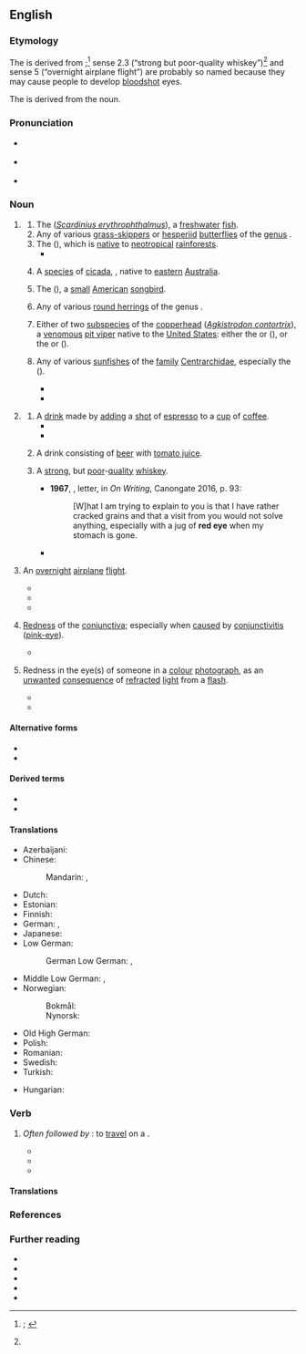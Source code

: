 {{also|redeye|Red Eye}}
==English==
{{was wotd|2020|May|23}}

===Etymology===
{{multiple images
|direction = vertical
|image1 = Common rudd wroclaw zoo.jpg
|caption1 = A red-eye or {{vern|common rudd}} (''[[Scardinius erythrophthalmus]]''; ''sense 1.1'').
|image2 = Common Redeye Matapa aria UN by Dr. Raju Kasambe DSCN4706 (4).jpg
|caption2 = A {{vern|common redeye}} [[butterfly]] ({{taxlink|Matapa aria|species|ver=200522}}; ''sense 1.2'').
|image3 = Red eyed tree frog edit2.jpg
|caption3 = The red-eye or {{vern|red-eyed treefrog}} ({{taxlink|Agalychnis callidryas|species|ver=200522}}; ''sense 1.3'').
|image4 = Psaltoda moerens (5268276824).jpg
|caption4 = The red-eye [[cicada]] ({{taxlink|Psaltoda moerens|species|ver=200522}}; ''sense 1.4'').
|image5 = Red-eyed Vireo - Texas - Usa H8O0679 (22586282717).jpg
|caption5 = The red-eye or {{vern|red-eyed vireo}} ({{taxlink|Vireo olivaceus|species|ver=200522}}; ''sense 1.5'').
|image6 = UrumeIS.jpg
|caption6 = The {{vern|red-eye round herring}} ({{taxlink|Etrumeus sadina|species|ver=200522}}; ''sense 1.6'').
|image7 = Agkistrodon contortrix mokasen CDC.png
|caption7 = A {{vern|highland moccasin}} or {{vern|northern copperhead}} ({{taxlink|Agkistrodon contortrix mokasen|subspecies|ver=200522}}), one of the two subspecies of [[copperhead]] (''[[Agkistrodon contortrix]]'') sometimes called a red-eye ''(sense 1.7)''.
|image8 = TypicalRedeyeBassCoosaRiverNorthGeorgia.jpg
|caption8 = The {{vern|redeye bass}} ({{taxlink|Micropterus coosae|species|ver=200522}}; ''sense 1.8'').
}}

The {{glossary|noun}} is derived from {{compound|en|red|eye}};<ref name="OED">{{R:OED Online|pos=n|id=160292|date=September 2009|nodot=yes}}; {{R:Lexico|pos=n}}</ref> sense 2.3 (“strong but poor-quality whiskey”)<ref name="OED"/> and sense 5 (“overnight airplane flight”) are probably so named because they may cause people to develop [[bloodshot]] eyes.

The {{glossary|verb}} is derived from the noun.

===Pronunciation===
* {{a|RP}} {{IPA|en|/ˈɹɛdaɪ/}}
* {{a|GA}} {{IPA|en|/ˈɹɛdˌaɪ/}}
* {{audio|en|En-au-red-eye.ogg|Audio (AU)}}

===Noun===
{{en-noun|~}}

# {{lb|en|countable}} {{non-gloss definition|The [[name#Noun|names]] of [[animal]]s that have [[red#Adjective|red]] [[eye#Noun|eyes]].}}
## The {{vern|common rudd}} (''[[Scardinius erythrophthalmus]]''), a [[freshwater]] [[fish#Noun|fish]]. {{defdate|from 17th c.}}
## Any of various [[grass-skipper]]s or [[hesperiid]] [[butterfly|butterflies]] of the [[genus]] {{taxlink|Matapa|genus|ver=190708}}.
## The {{vern|red-eyed treefrog}} ({{taxlink|Agalychnis callidryas|species}}), which is [[native#Adjective|native]] to [[neotropical]] [[rainforest]]s.
##* {{quote-book|en|author=R. D. Bartlett|title=The 25 Best Reptile and Amphibian Pets|location=Hauppauge, New York|publisher=Barron's Educational Series|year=2006|isbn=9780764132513|page={{gbooks|bZTgeD8-suEC|125|red-eyes}}|passage='''Red-eyes''' have large and well-developed toepads and are adept at both leaping and walking through their elevated homes.}}
## {{lb|en|Australia}} A [[species]] of [[cicada]], {{taxlink|Psaltoda moerens|species}}, native to [[eastern]] [[Australia]]. {{defdate|from 20th c.}}
## {{lb|en|Canada|US}} The {{vern|red-eyed vireo}} ({{taxlink|Vireo olivaceus|species}}), a [[small]] [[American#Adjective|American]] [[songbird]]. {{defdate|from 19th c.}}
## {{lb|en|South Africa|US}} Any of various [[round herring]]s of the genus {{taxlink|Etrumeus|genus}}.
## {{lb|en|US}} Either of two [[subspecies]] of the [[copperhead]] (''[[Agkistrodon contortrix]]''), a [[venomous]] [[pit viper]] native to the [[United States]]: either the {{vern|broad-banded copperhead}} or {{vern|Texas copperhead}} ({{taxlink|Agkistrodon contortrix laticinctus|subspecies}}), or the {{vern|highland moccasin}} or {{vern|northern copperhead}} ({{taxlink|Agkistrodon contortrix mokasen|subspecies}}).
## {{lb|en|US}} Any of various [[sunfish]]es of the [[family]] [[Centrarchidae]], especially the {{vern|redeye bass}} ({{taxlink|Micropterus coosae|species}}). {{defdate|from 19th c.}}
##* {{quote-journal|en|author=A. J. McClane|title=The Sunfish Family|journal={{w|Field & Stream}}|month=April|year=1970|volume=74|issue=12|page={{gbooks|YJtaI4jC5NEC|116|redeyes}}|passage='''Redeyes''' inhabit clear-water streams with an abundance of shoals and are usually confined to headwater sections.}}
##* {{quote-book|en|author=Carl van der Lingen et al.|chapter=Forecasting shelf processes of relevance to living marine resources in the BCLME|editors=Vere Shannon et al.|title=Benguela: Predicting a Large Marine Ecosystem|year=2006|location=Amsterdam|publisher={{w|Elsevier}}|isbn=9780444527592|page={{gbooks|5UfEyQvtRNcC|330|redeye}}|passage=This is probably less of a barrier to mesopelagic species such as lanternfish (''Lampanyctodes hectoris''), '''redeye''' (''Etrumeus whiteheadi'') or gobies (''Sufflogobius bibarbatus''), all of which are capable of more extensive vertical migration than the small epipelagic fish.}}
# {{lb|en|countable}} {{non-gloss definition|[[type#Noun|Types]] of [[beverage]]s.}}
## A [[drink#Noun|drink]] made by [[add]]ing a [[shot#Noun|shot]] of [[espresso]] to a [[cup#Noun|cup]] of [[coffee]].
##* {{quote-book|en|author=Betty Hechtman|title=Hooked on Murder|location=New York, N.Y.|publisher=Berkley Publishing Group|year=2008|isbn=9780425221259|page={{gbooks|1jPPAZQOCcEC|58|red-eye}}|passage="A '''red-eye''', please," I said to the young woman. I waited to see whether she would recognize the drink or whether I would have to explain that it was a cup of coffee with a shot of espresso. [...] She made my drink, then his, but kept her eyes on him even as she handed me my '''red-eye'''.}}
##* {{quote-book|en|author=Juliet Blackwell|title=In a Witch’s Wardrobe: A Witchcraft Mystery|location=New York, N.Y.|publisher={{w|New American Library}}|year=2012|isbn=9780451237477|page={{gbooks|CwWeieGONsQC|32|Red|Eye|altpg=32–33}}|passage="Morning, Lily." She handed me a '''Red Eye'''—coffee with a shot of espresso—and blew on her own soy chai latte.}}
## {{lb|en|Canada|regional}} A drink consisting of [[beer]] with [[tomato juice]]. {{defdate|from 20th c.}}
## {{lb|en|US|slang}} A [[strong]], but [[poor]]-[[quality]] [[whiskey]]. {{defdate|from 19th c.}}
##* '''1967''', {{w|Charles Bukowski}}, letter, in ''On Writing'', Canongate 2016, p. 93:
##*: [W]hat I am trying to explain to you is that I have rather cracked grains and that a visit from you would not solve anything, especially with a jug of '''red eye''' when my stomach is gone.
##* {{quote-book|en|year=2010|author={{w|William W. Johnstone}}, J.A. Johnstone|title=Savage Guns|publisher={{w|Pinnacle Books}}|series=Cotton Pickens|seriesvolume=3|isbn=9780786025879|page={{gbooks|LhprZfXd8GMC|pgT=144|q=red-eye|altpg=unknown}}|passage=She set the bottle of '''red-eye''' on the bar, along with a tumbler. [...] I sipped, wheezed, let that first firewater slide down and start some trouble in my gut, and then sipped again. You had to ease into '''red-eye''', and not take her all at once.}}
# {{lb|en|countable|US|aviation|travel|colloquial|also|attributively}} An [[overnight]] [[airplane]] [[flight]].
#: {{ux|en|I waited too late to book my holiday flight, so I had to take the '''red-eye.'''}}
#* {{quote-book|en|author=Tom Clancy|authorlink=Tom Clancy|title=Armored Cav: A Guided Tour of an Armored Cavalry Regiment|location=New York, N.Y.|publisher={{w|Berkley Books}}|year=1994|page=281|pageurl=https://books.google.com/books?id=y5zafk4zSrQC&pg=PA281|isbn=978-0-425-15836-4|passage=Fortunately, most of these were former French colonies, and through a combination of quiet diplomacy and well-placed French nationals in the various air-traffic-control centers, the 300-mile-long stream of American aircraft flew the width of Africa as uneventfully as a '''red-eye''' flight from LAX to JFK.}}
#* {{quote-book|en|author=Ellen Klages|authorlink=Ellen Klages|chapter=Triangle|title=Portable Childhoods|location=San Francisco, Calif.|publisher={{w|Tachyon Publications}}|year=2007|pages=61–62|pageurl=https://books.google.com/books?id=bwPnBAAAQBAJ&pg=PA61|isbn=978-1-892391-45-2|passage=The '''red-eye''' back to San Francisco was only about half full. Michael had a window seat and Willy stretched his six-foot-three inch frame out into the aisle as they waited for take-off.}}
#* {{quote-book|en|author=John Glatt|authorlink=John Glatt|chapter=Up and Running: April to June, 1968|title=Live at the Fillmore East and West: Getting Backstage and Personal with Rock’s Greatest Legends|location=Guilford, Conn.|publisher=Lyons Press, {{w|Rowman & Littlefield}}|year=2014|page=136|pageurl=https://books.google.com/books?id=GvitBQAAQBAJ&pg=PA136|isbn=978-0-7627-8865-1|passage=He delighted in flying first class to New York on a '''red-eye''' and then putting in a full day's work. He functioned on pure adrenaline, often working twenty-hour days.}}
# {{lb|en|countable|uncountable|medicine}} [[redness|Redness]] of the [[conjunctiva]]; especially when [[cause#Verb|caused]] by [[conjunctivitis]] ([[pink-eye]]). {{defdate|from 20th c.}}
#* {{quote-book|en|author=Andrew T. Raferty|author2=Eric Lim|author3=Andrew J. K. Östör|chapter=Eye Disorders|title=Churchill’s Pocketbook of Differential Diagnosis|edition=4th|location={{w|Churchill Livingstone}}, {{w|Elsevier}}|year=2014|page=126|pageurl=https://books.google.com/books?id=W_1sAwAAQBAJ&pg=PA126|isbn=978-0-7020-5402-0|passage=Most eye disorders tend to present as ‘'''red eye'''’. It is the single most common ophthalmic complaint encountered by general practitioners.}}
# {{lb|en|countable|uncountable|photography}} Redness in the eye(s) of someone in a [[colour#Adjective|colour]] [[photograph#Noun|photograph]], as an [[unwanted]] [[consequence]] of [[refracted#Adjective|refracted]] [[light#Noun|light]] from a [[flash#Noun|flash]]. {{defdate|from 20th c.}}
#* {{quote-book|en|author=Corey Hilz|chapter=Making Pictures|title=Nikon D60|series=Focal Digital Camera Guides|location=Burlington, Mass.; Oxford, Oxfordshire|publisher={{w|Focal Press}}|year=2009|section=part 1 (The Camera)|page=65|pageurl=https://books.google.com/books?id=s2ja_J_iNEQC&pg=PA65|isbn=978-0-240-81068-3|passage=Use '''red-eye''' reduction when photographing people. It won't eliminate '''red-eye''' in every photo, but it's worth trying. When the D60 attempts to reduce '''red-eye''' it lights up the autofocus assist lamp on the front of the camera for about one second before taking the picture.}}
#* {{quote-book|en|author=Julie Adair King|author2=with Doug Sahlin|chapter=Ten (or so) Fun and Practical Retouch Menu Features|title=Nikon D5000 for Dummies|series={{w|For Dummies}}|location=Hoboken, N.J.|publisher=[[w:Wiley (publisher)|Wiley Publishing]]|year=2009|section=part IV (The Parts of Tens)|page=282|pageurl=https://books.google.com/books?id=MssPQ3rSY1EC&pg=PA282|isbn=978-0-470-53969-9|passage=If you spot a '''red-eye''' problem, however, give the '''Red-Eye''' Correction filter a try: [...] If the camera detects '''red-eye''', it applies the removal filter and displays the results in the monitor. If the camera can't find any '''red-eye''', it displays a message telling you so.}}

====Alternative forms====
* {{l|en|redeye}}
* {{l|en|red eye}}

====Derived terms====
* {{l|en|red-eyed}}
* {{l|en|red-eye gravy}}

====Translations====
{{trans-top|''Scardinius erythrophthalmus''}}
* Azerbaijani: {{t|az|qızılüzgəc}}
* Chinese:
*: Mandarin: {{t|cmn|紅眼魚}}, {{t|cmn|红眼鱼|tr=hóngyǎnyú}}
* Dutch: {{t|nl|roodoog}}
* Estonian: {{t|et|roosärg}}
* Finnish: {{t+|fi|sorva}}
* German: {{t|de|Rotauge|n}}, {{t+|de|Rotfeder|f}}
* Japanese: {{t|ja|ラッド}}
* Low German:
*: German Low German: {{t|nds-de|rodōg}}, {{t|nds-de|roddōg}}
{{trans-mid}}
* Middle Low German: {{t|gml|roddōge}}, {{t|gml|rōtōge}}
* Norwegian:
*: Bokmål: {{t|no|sørv}}
*: Nynorsk: {{t|nn|sørv}}
* Old High German: {{t|goh|rōtouga}}
* Polish: {{t+|pl|wzdręga}}
* Romanian: {{t|ro|roșioara}}
* Swedish: {{t+|sv|sarv}}
* Turkish: {{t+|tr|kızılkanat}}
{{trans-bottom}}

{{trans-top|butterfly of the genus ''Matapa''}}
{{trans-mid}}
{{trans-bottom}}

{{trans-top|''Agalychnis callidryas''}}
{{trans-mid}}
{{trans-bottom}}

{{trans-top|''Psaltoda moerens''}}
{{trans-mid}}
{{trans-bottom}}

{{trans-top|''Vireo olivaceus''}}
{{trans-mid}}
{{trans-bottom}}

{{trans-top|redness in the eye(s) of someone in a colour photograph}}
* Hungarian: {{t|hu|vörösszemhatás}}
{{trans-mid}}
{{trans-bottom}}

===Verb===
{{en-verb|red-eyes|red-eyeing|pres_ptc2=red-eying|red-eyed}}

# {{lb|en|intransitive|aviation|travel|colloquial}} ''Often followed by'' '''{{l|en|it}}''': to [[travel#Verb|travel]] on a {{l|en|red-eye|t=an [[overnight]] [[airplane]] [[flight]]}}.
#* {{quote-book|en|chapter=Witnesses: Roy Sampson, Portland, Oregon|title=Enforcement of the Indian Civil Rights Act: Hearing Held in Washington, D.C., January 28, 1988:{{nb...|Hearing before the United States Commission on Human Rights}}|location=[Washington, D.C.?]|publisher={{w|United States Commission on Civil Rights}}|date=28 January 1988|page=127|pageurl=https://books.google.com/books?id=tqWC_6A7G9oC&pg=PA127|oclc=79154644|passage=I flew in this morning, '''red-eying''' it in last night after hearing of this hearing, because what you are doing here is something that I am particularly interested in.}}
#* {{quote-book|en|author=Brenda Hunter|chapter=What is Cancer Saying about Our Lives?|title=Staying Alive: Life-changing Strategies for Surviving Cancer:{{nb...|Restoring the Body, Mending the Mind, Strengthening the Spirit}}|location=Colorado Springs, Colo.|publisher=WaterBrook Press, {{w|Random House}}|year=2004|page=25|pageurl=https://books.google.com/books?id=YeR6dFIWfBQC&pg=PA25|isbn=978-1-57856-132-2|passage=When I arrived at the Center, Block's staff told me he had '''red-eyed''' it home from Alaska the night before; he had been surfing fifteen- to twenty-foot waves off the coast of Alaska.}}
#* {{quote-book|en|author=Glenn Kleier|chapter=7|title=The Knowledge of Good & Evil|location=New York, N.Y.|publisher=[[w:Tom Doherty|Tom Doherty Associates]]|year=2011|page=37|pageurl=https://books.google.com/books?id=G93E-RXHd2AC&pg=PA37|isbn=978-0-7653-2377-4|passage=And though convinced she was making a fool of herself, she'd done as the frantic monk had begged, '''red-eyeing''' to Miami, island-hopping here.}}

====Translations====
{{trans-top|to travel on an overnight airplane flight}}
{{trans-mid}}
{{trans-bottom}}

===References===
<references />

===Further reading===
* {{pedia|red-eye effect}}
* {{pedia|red-eye flight}}
* {{pedia|red eye (medicine)}}
* {{pedia|red eye|red eye (disambiguation)}}
* {{R:Webster 1913}}

{{C|en|Alcoholic beverages|Cyprinids|Coffee|Frogs|Hemipterans|Perching birds|Skippers|Sunfish|Vipers}}